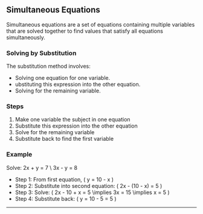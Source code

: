 
## Simultaneous Equations


Simultaneous equations are a set of equations containing multiple variables that are solved together to find values that satisfy all equations simultaneously.

### Solving by Substitution

The substitution method involves:
- Solving one equation for one variable.
- ubstituting this expression into the other equation.
- Solving for the remaining variable.


### Steps
1. Make one variable the subject in one equation
2. Substitute this expression into the other equation
3. Solve for the remaining variable
4. Substitute back to find the first variable

### Example 

Solve: 2x + y = 7 \\
       3x - y = 8

* Step 1: From first equation, \( y = 10 - x \)
* Step 2: Substitute into second equation: \( 2x - (10 - x) = 5 \)
* Step 3: Solve: \( 2x - 10 + x = 5 \implies 3x = 15 \implies x = 5 \)
* Step 4: Substitute back: \( y = 10 - 5 = 5 \)

---
